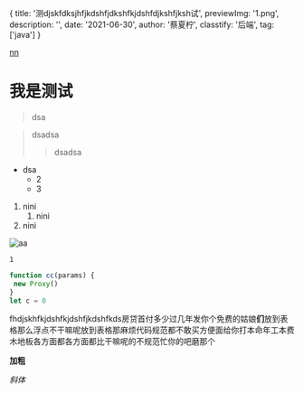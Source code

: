 

  {
    title: '测djskfdksjhfjkdshfjdkshfkjdshfdjkshfjksh试',
    previewImg: '1.png',
    description: '',
    date: '2021-06-30',
    author: '蔡夏柠',
    classtify: '后端',
    tag: ['java']
  } 


[nn](http://example.com)


# 我是测试

  >  dsa 
  
  > dsadsa
  > > dsadsa

  - dsa
    - 2
    - 3 


1. nini
   1. nini
2. nini 

![aa](1.png)


`1`

```javascript
function cc(params) {
 new Proxy()
}
let c = 0
```
fhdjskhfkjdshfkjdshfjkdshfkds房贷首付多少过几年发你个免费的姑娘**们**放到表格那么浮点不干嘛呢放到表格那麻烦代码规范都不敢买方便面给你打本命年工本费木地板各方面都各方面都比干嘛呢的不规范忙你的吧磨那个

**加粗**

*斜体*


